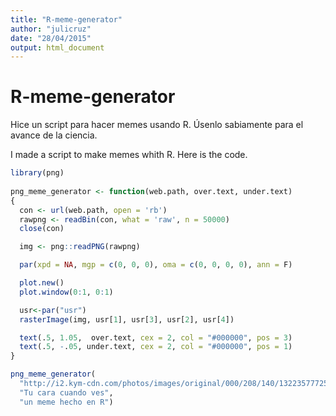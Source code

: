 ```yaml
---
title: "R-meme-generator"
author: "julicruz"
date: "28/04/2015"
output: html_document
---
```


# R-meme-generator
Hice un script para hacer memes usando R. Úsenlo sabiamente para el avance de la ciencia.

I made a script to make memes whith R. Here is the code.


```r
library(png)
 
png_meme_generator <- function(web.path, over.text, under.text)
{
  con <- url(web.path, open = 'rb')
  rawpng <- readBin(con, what = 'raw', n = 50000)
  close(con)

  img <- png::readPNG(rawpng)

  par(xpd = NA, mgp = c(0, 0, 0), oma = c(0, 0, 0, 0), ann = F)

  plot.new()
  plot.window(0:1, 0:1)

  usr<-par("usr")    
  rasterImage(img, usr[1], usr[3], usr[2], usr[4])

  text(.5, 1.05,  over.text, cex = 2, col = "#000000", pos = 3)
  text(.5, -.05, under.text, cex = 2, col = "#000000", pos = 1)
}

png_meme_generator(
  "http://i2.kym-cdn.com/photos/images/original/000/208/140/1322357772581.png",
  "Tu cara cuando ves", 
  "un meme hecho en R")

```

